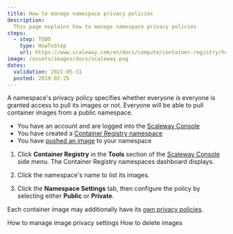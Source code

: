 ```yaml
---
title: How to manage namespace privacy policies
description:
  This page explains how to manage namespace privacy policies
steps:
  - step: TODO
    type: HowToStep
    url: https://www.scaleway.com/en/docs/compute/container-registry/how-to/manage-namespace-privacy-policies/
image: /assets/images/docs/scaleway.png
dates:
  validation: 2021-05-31
  posted: 2019-02-25
---
```


A namespace's privacy policy specifies whether everyone is everyone is granted access to pull its images or not. Everyone will be able to pull container images from a public namespace.

<Message type="requirement">

- You have an account and are logged into the [Scaleway Console](https://console.scaleway.com) 
- You have created a [Container Registry namespace](/compute/container-registry/how-to/create-namespace)
- You have [pushed an image](/compute/container-registry/how-to/push-images) to your namespace 

</Message>

1. Click **Container Registry** in the **Tools** section of the [Scaleway Console](https://console.scaleway.com) side menu. The Container Registry namespaces dashboard displays.

    <Lightbox src="scaleway-registry_namespace_list.png" />

2. Click the namespace's name to list its images. 

3. Click the **Namespace Settings** tab, then configure the policy by selecting either **Public** or **Private**.
    <Lightbox src="registry_namespace_privacy_policies.png" />

<Message type="note">

Each container image may additionally have its [own privacy policies](/compute/container-registry/how-to/manage-image-privacy-settings).

</Message>


<Navigation title="See Also">
  <PreviousButton to="/compute/container-registry/how-to/manage-image-privacy-settings/">How to manage image privacy settings</PreviousButton>
  <NextButton to="/compute/container-registry/how-to/delete-image/">How to delete images</NextButton>
</Navigation>
